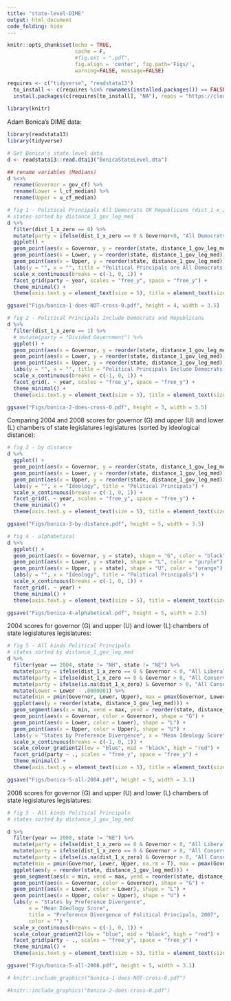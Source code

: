 ```yaml
---
title: "state-level-DIME"
output: html_document
code_folding: hide
---
```


```r
knitr::opts_chunk$set(echo = TRUE, 
                      cache = F,
                      #fig.ext = ".pdf",
                      fig.align = 'center', fig.path='Figs/',
                      warning=FALSE, message=FALSE)

requires <- c("tidyverse", "readstata13")
  to_install <- c(requires %in% rownames(installed.packages()) == FALSE)
  install.packages(c(requires[to_install], "NA"), repos = "https://cloud.r-project.org/")
  
library(knitr)
```

Adam Bonica's DIME data: 
```r
library(readstata13)
library(tidyverse)

# Get Bonica's state level data
d <- readstata13::read.dta13("BonicaStateLevel.dta")

## rename variables (Medians)
d %<>%
  rename(Governor = gov_cf) %>% 
  rename(Lower = l_cf_median) %>% 
  rename(Upper = u_cf_median)
```


```r
# fig 1 - Political Principals All Democrats OR Republicans (dist_1_x_zero == 0)
# states sorted by distance_1_gov_leg_med
d %>% 
  filter(dist_1_x_zero == 0) %>% 
  mutate(party = ifelse(dist_1_x_zero == 0 & Governor<0, "All Democrats", "All Republicans")) %>% 
  ggplot() +
  geom_point(aes(x = Governor, y = reorder(state, distance_1_gov_leg_med)), shape = "G", color = "black") + 
  geom_point(aes(x = Lower, y = reorder(state, distance_1_gov_leg_med)), shape = "L", color = "purple") + 
  geom_point(aes(x = Upper, y = reorder(state, distance_1_gov_leg_med)), shape = "U", color = "orange") + 
  labs(y = "", x = "", title = "Political Principals are All Democrats OR Republicans") + 
  scale_x_continuous(breaks = c(-1, 0, 1)) + 
  facet_grid(party ~ year, scales = "free_y", space = "free_y") + 
  theme_minimal() + 
  theme(axis.text.y = element_text(size = 5), title = element_text(size = 7)) 

ggsave("Figs/bonica-1-does-NOT-cross-0.pdf", height = 4, width = 3.5)
```

```r
# fig 2 - Political Principals Include Democrats and Republicans
d %>% 
  filter(dist_1_x_zero == 1) %>% 
  # mutate(party = "Divided Government") %>% 
  ggplot() +
  geom_point(aes(x = Governor, y = reorder(state, distance_1_gov_leg_med)), shape = "G", color = "black") + 
  geom_point(aes(x = Lower, y = reorder(state, distance_1_gov_leg_med)), shape = "L", color = "purple") + 
  geom_point(aes(x = Upper, y = reorder(state, distance_1_gov_leg_med)), shape = "U", color = "orange") + 
  labs(y = "", x = "", title = "Political Principals Include Democrats & Republicans") + 
  scale_x_continuous(breaks = c(-1, 0, 1)) + 
  facet_grid(. ~ year, scales = "free_y", space = "free_y") + 
  theme_minimal() + 
  theme(axis.text.y = element_text(size = 5), title = element_text(size = 7)) 

ggsave("Figs/bonica-2-does-cross-0.pdf", height = 3, width = 3.5)
```


Comparing 2004 and 2008 scores for governor (G) and upper (U) and lower (L) chambers of state legislatures legislatures (sorted by ideological distance):
```r
# fig 2 - by distance
d %>% 
  ggplot() +
  geom_point(aes(x = Governor, y = reorder(state, distance_1_gov_leg_med)), shape = "G", color = "black") + 
  geom_point(aes(x = Lower, y = reorder(state, distance_1_gov_leg_med)), shape = "L", color = "purple") + 
  geom_point(aes(x = Upper, y = reorder(state, distance_1_gov_leg_med)), shape = "U", color = "orange") + 
  labs(y = "", x = "Ideology", title = "Political Principals") + 
  scale_x_continuous(breaks = c(-1, 0, 1)) + 
  facet_grid(. ~ year, scales = "free_y", space = "free_y") + 
  theme_minimal() + 
  theme(axis.text.y = element_text(size = 5), title = element_text(size = 7)) 

ggsave("Figs/bonica-3-by-distance.pdf", height = 5, width = 3.5)
```


```r
# fig 4 - alphabetical
d %>% 
  ggplot() +
  geom_point(aes(x = Governor, y = state), shape = "G", color = "black") + 
  geom_point(aes(x = Lower, y = state), shape = "L", color = "purple") + 
  geom_point(aes(x = Upper, y = state), shape = "U", color = "orange") + 
  labs(y = "", x = "Ideology", title = "Political Principals") + 
  scale_x_continuous(breaks = c(-1, 0, 1)) + 
  facet_grid(. ~ year) + 
  theme_minimal() + 
  theme(axis.text.y = element_text(size = 5), title = element_text(size = 7)) 

ggsave("Figs/bonica-4-alphabetical.pdf", height = 5, width = 2.5)
``` 

2004 scores for governor (G) and upper (U) and lower (L) chambers of state legislatures legislatures:
```r
# fig 5 - All kinds Political Principals
# states sorted by distance_1_gov_leg_med
d %>% 
  filter(year == 2004, state != "NH", state != "NE") %>%
  mutate(party = ifelse(dist_1_x_zero == 0 & Governor < 0, "All Liberal", "Divided Government")) %>% 
  mutate(party = ifelse(dist_1_x_zero == 0 & Governor > 0, "All Conservative", party)) %>%
  mutate(party = ifelse(is.na(dist_1_x_zero) & Governor > 0, "All Conservative", party)) %>%
  mutate(Lower = Lower - .0000001) %>% 
  mutate(min = pmin(Governor, Lower, Upper), max = pmax(Governor, Lower, Upper) ) %>% 
  ggplot(aes(y = reorder(state, distance_1_gov_leg_med))) +
  geom_segment(aes(x = min, xend = max, yend = reorder(state, distance_1_gov_leg_med)), color = "grey", size = 2.1, lineend = "round", alpha = .3) + 
  geom_point(aes(x = Governor, color = Governor), shape = "G") + 
  geom_point(aes(x = Lower, color = Lower), shape = "L") + 
  geom_point(aes(x = Upper, color = Upper), shape = "U") + 
  labs(y = "States by Preference Divergence", x = "Mean Ideology Score", title = "Preference Divergence of Political Principals, 2003", color = "") +
  scale_x_continuous(breaks = c(-1, 0, 1)) + 
  scale_colour_gradient2(low = "blue", mid = "black", high = "red") +
  facet_grid(party ~ ., scales = "free_y", space = "free_y") + 
  theme_minimal() + 
  theme(axis.text.y = element_text(size = 5), title = element_text(size = 7), legend.position = "none") 

ggsave("Figs/bonica-5-all-2004.pdf", height = 5, width = 3.1)
``` 

2008 scores for governor (G) and upper (U) and lower (L) chambers of state legislatures legislatures:
```r
# fig 5 - All kinds Political Principals
# states sorted by distance_1_gov_leg_med

d %>% 
  filter(year == 2008, state != "NE") %>%
  mutate(party = ifelse(dist_1_x_zero == 0 & Governor < 0, "All Liberal", "Divided Government")) %>% 
  mutate(party = ifelse(dist_1_x_zero == 0 & Governor > 0, "All Conservative", party)) %>%
  mutate(party = ifelse(is.na(dist_1_x_zero) & Governor > 0, "All Conservative", party)) %>%
  mutate(min = pmin(Governor, Lower, Upper, na.rm = T), max = pmax(Governor, Lower, Upper, na.rm = T) ) %>% 
  ggplot(aes(y = reorder(state, distance_1_gov_leg_med))) +
  geom_segment(aes(x = min, xend = max, yend = reorder(state, distance_1_gov_leg_med)), color = "grey", size = 2.1, lineend = "round", alpha = .3) + 
  geom_point(aes(x = Governor, color = Governor), shape = "G") + 
  geom_point(aes(x = Lower, color = Lower), shape = "L") + 
  geom_point(aes(x = Upper, color = Upper), shape = "U") + 
  labs(y = "States by Preference Divergence", 
       x = "Mean Ideology Score", 
       title = "Preference Divergence of Political Principals, 2007", 
       color = "") +
  scale_x_continuous(breaks = c(-1, 0, 1)) + 
  scale_colour_gradient2(low = "blue", mid = "black", high = "red") +
  facet_grid(party ~ ., scales = "free_y", space = "free_y") + 
  theme_minimal() + 
  theme(axis.text.y = element_text(size = 5), title = element_text(size = 7), legend.position = "none") 

ggsave("Figs/bonica-5-all-2008.pdf", height = 5, width = 3.1)
```


```r
# knitr::include_graphics("bonica-1-does-NOT-cross-0.pdf")
```

```r
#knitr::include_graphics("bonica-2-does-cross-0.pdf")

```